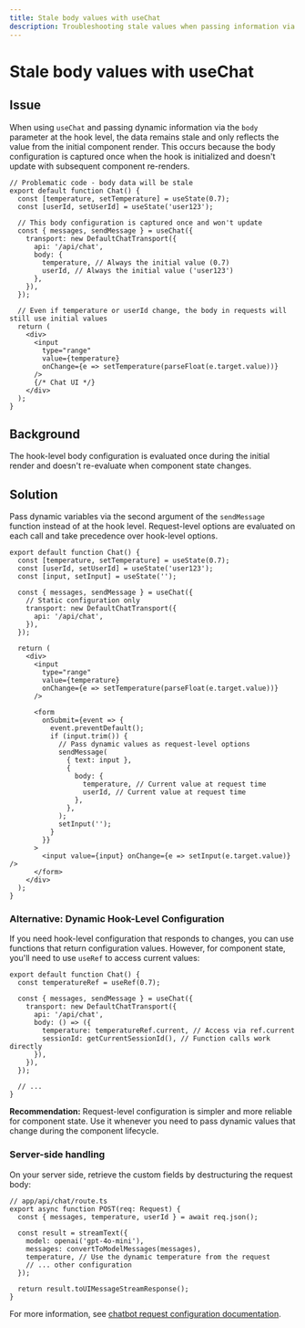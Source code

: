 ```yaml
---
title: Stale body values with useChat
description: Troubleshooting stale values when passing information via the body parameter of useChat
---
```


# Stale body values with useChat

## Issue

When using `useChat` and passing dynamic information via the `body` parameter at the hook level, the data remains stale and only reflects the value from the initial component render. This occurs because the body configuration is captured once when the hook is initialized and doesn't update with subsequent component re-renders.

```tsx
// Problematic code - body data will be stale
export default function Chat() {
  const [temperature, setTemperature] = useState(0.7);
  const [userId, setUserId] = useState('user123');

  // This body configuration is captured once and won't update
  const { messages, sendMessage } = useChat({
    transport: new DefaultChatTransport({
      api: '/api/chat',
      body: {
        temperature, // Always the initial value (0.7)
        userId, // Always the initial value ('user123')
      },
    }),
  });

  // Even if temperature or userId change, the body in requests will still use initial values
  return (
    <div>
      <input
        type="range"
        value={temperature}
        onChange={e => setTemperature(parseFloat(e.target.value))}
      />
      {/* Chat UI */}
    </div>
  );
}
```

## Background

The hook-level body configuration is evaluated once during the initial render and doesn't re-evaluate when component state changes.

## Solution

Pass dynamic variables via the second argument of the `sendMessage` function instead of at the hook level. Request-level options are evaluated on each call and take precedence over hook-level options.

```tsx
export default function Chat() {
  const [temperature, setTemperature] = useState(0.7);
  const [userId, setUserId] = useState('user123');
  const [input, setInput] = useState('');

  const { messages, sendMessage } = useChat({
    // Static configuration only
    transport: new DefaultChatTransport({
      api: '/api/chat',
    }),
  });

  return (
    <div>
      <input
        type="range"
        value={temperature}
        onChange={e => setTemperature(parseFloat(e.target.value))}
      />

      <form
        onSubmit={event => {
          event.preventDefault();
          if (input.trim()) {
            // Pass dynamic values as request-level options
            sendMessage(
              { text: input },
              {
                body: {
                  temperature, // Current value at request time
                  userId, // Current value at request time
                },
              },
            );
            setInput('');
          }
        }}
      >
        <input value={input} onChange={e => setInput(e.target.value)} />
      </form>
    </div>
  );
}
```

### Alternative: Dynamic Hook-Level Configuration

If you need hook-level configuration that responds to changes, you can use functions that return configuration values. However, for component state, you'll need to use `useRef` to access current values:

```tsx
export default function Chat() {
  const temperatureRef = useRef(0.7);

  const { messages, sendMessage } = useChat({
    transport: new DefaultChatTransport({
      api: '/api/chat',
      body: () => ({
        temperature: temperatureRef.current, // Access via ref.current
        sessionId: getCurrentSessionId(), // Function calls work directly
      }),
    }),
  });

  // ...
}
```

**Recommendation:** Request-level configuration is simpler and more reliable for component state. Use it whenever you need to pass dynamic values that change during the component lifecycle.

### Server-side handling

On your server side, retrieve the custom fields by destructuring the request body:

```tsx
// app/api/chat/route.ts
export async function POST(req: Request) {
  const { messages, temperature, userId } = await req.json();

  const result = streamText({
    model: openai('gpt-4o-mini'),
    messages: convertToModelMessages(messages),
    temperature, // Use the dynamic temperature from the request
    // ... other configuration
  });

  return result.toUIMessageStreamResponse();
}
```

For more information, see [chatbot request configuration documentation](/docs/ai-sdk-ui/chatbot#request-configuration).
